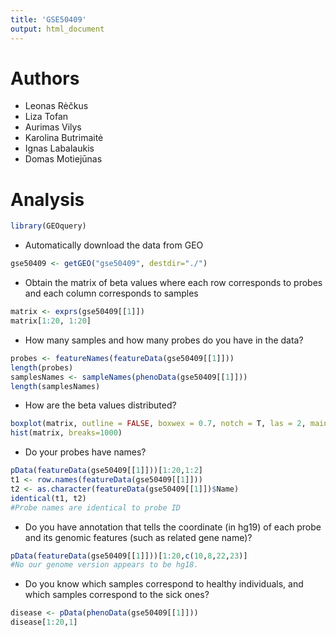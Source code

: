 ```yaml
---
title: 'GSE50409'
output: html_document
---
```

# Authors

- Leonas Rėčkus
- Liza Tofan
- Aurimas Vilys
- Karolina Butrimaitė
- Ignas Labalaukis
- Domas Motiejūnas

# Analysis
```r
library(GEOquery)
```
- Automatically download the data from GEO
```r
gse50409 <- getGEO("gse50409", destdir="./")
```
- Obtain the matrix of beta values where each row corresponds to probes and each column corresponds to samples
```r
matrix <- exprs(gse50409[[1]])
matrix[1:20, 1:20]
```
- How many samples and how many probes do you have in the data?
```r
probes <- featureNames(featureData(gse50409[[1]]))
length(probes)
samplesNames <- sampleNames(phenoData(gse50409[[1]]))
length(samplesNames)
```
- How are the beta values distributed?
```r
boxplot(matrix, outline = FALSE, boxwex = 0.7, notch = T, las = 2, main = "GSE50409")
hist(matrix, breaks=1000)
```
- Do your probes have names?
```r
pData(featureData(gse50409[[1]]))[1:20,1:2]
t1 <- row.names(featureData(gse50409[[1]]))
t2 <- as.character(featureData(gse50409[[1]])$Name)
identical(t1, t2)
#Probe names are identical to probe ID
```
- Do you have annotation that tells the coordinate (in hg19) of each probe and its genomic features (such as related gene name)?
```r
pData(featureData(gse50409[[1]]))[1:20,c(10,8,22,23)]
#No our genome version appears to be hg18.
```
- Do you know which samples correspond to healthy individuals, and which samples correspond to the sick ones?
```r
disease <- pData(phenoData(gse50409[[1]]))
disease[1:20,1]
```
